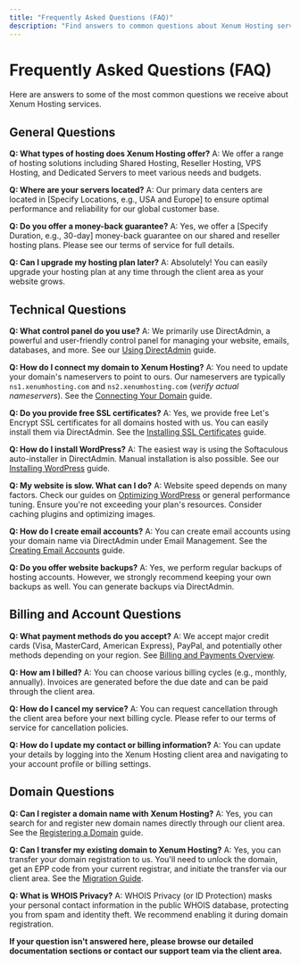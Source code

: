 ```yaml
---
title: "Frequently Asked Questions (FAQ)"
description: "Find answers to common questions about Xenum Hosting services, including account management, technical issues, billing, and domain registration."
---
```


# Frequently Asked Questions (FAQ)

Here are answers to some of the most common questions we receive about Xenum Hosting services.

## General Questions

**Q: What types of hosting does Xenum Hosting offer?**
A: We offer a range of hosting solutions including Shared Hosting, Reseller Hosting, VPS Hosting, and Dedicated Servers to meet various needs and budgets.

**Q: Where are your servers located?**
A: Our primary data centers are located in [Specify Locations, e.g., USA and Europe] to ensure optimal performance and reliability for our global customer base.

**Q: Do you offer a money-back guarantee?**
A: Yes, we offer a [Specify Duration, e.g., 30-day] money-back guarantee on our shared and reseller hosting plans. Please see our terms of service for full details.

**Q: Can I upgrade my hosting plan later?**
A: Absolutely! You can easily upgrade your hosting plan at any time through the client area as your website grows.

## Technical Questions

**Q: What control panel do you use?**
A: We primarily use DirectAdmin, a powerful and user-friendly control panel for managing your website, emails, databases, and more. See our [Using DirectAdmin](../getting-started/using-directadmin) guide.

**Q: How do I connect my domain to Xenum Hosting?**
A: You need to update your domain's nameservers to point to ours. Our nameservers are typically `ns1.xenumhosting.com` and `ns2.xenumhosting.com` (*verify actual nameservers*). See the [Connecting Your Domain](../getting-started/connecting-domain) guide.

**Q: Do you provide free SSL certificates?**
A: Yes, we provide free Let's Encrypt SSL certificates for all domains hosted with us. You can easily install them via DirectAdmin. See the [Installing SSL Certificates](../security/installing-ssl) guide.

**Q: How do I install WordPress?**
A: The easiest way is using the Softaculous auto-installer in DirectAdmin. Manual installation is also possible. See our [Installing WordPress](../wordpress/installing-wordpress) guide.

**Q: My website is slow. What can I do?**
A: Website speed depends on many factors. Check our guides on [Optimizing WordPress](../wordpress/installing-wordpress#optimizing-wordpress-performance) or general performance tuning. Ensure you're not exceeding your plan's resources. Consider caching plugins and optimizing images.

**Q: How do I create email accounts?**
A: You can create email accounts using your domain name via DirectAdmin under Email Management. See the [Creating Email Accounts](../email/creating-email) guide.

**Q: Do you offer website backups?**
A: Yes, we perform regular backups of hosting accounts. However, we strongly recommend keeping your own backups as well. You can generate backups via DirectAdmin.

## Billing and Account Questions

**Q: What payment methods do you accept?**
A: We accept major credit cards (Visa, MasterCard, American Express), PayPal, and potentially other methods depending on your region. See [Billing and Payments Overview](../billing-and-payments/overview).

**Q: How am I billed?**
A: You can choose various billing cycles (e.g., monthly, annually). Invoices are generated before the due date and can be paid through the client area.

**Q: How do I cancel my service?**
A: You can request cancellation through the client area before your next billing cycle. Please refer to our terms of service for cancellation policies.

**Q: How do I update my contact or billing information?**
A: You can update your details by logging into the Xenum Hosting client area and navigating to your account profile or billing settings.

## Domain Questions

**Q: Can I register a domain name with Xenum Hosting?**
A: Yes, you can search for and register new domain names directly through our client area. See the [Registering a Domain](../domain/registering-domain) guide.

**Q: Can I transfer my existing domain to Xenum Hosting?**
A: Yes, you can transfer your domain registration to us. You'll need to unlock the domain, get an EPP code from your current registrar, and initiate the transfer via our client area. See the [Migration Guide](../migration-guide/overview).

**Q: What is WHOIS Privacy?**
A: WHOIS Privacy (or ID Protection) masks your personal contact information in the public WHOIS database, protecting you from spam and identity theft. We recommend enabling it during domain registration.

**If your question isn't answered here, please browse our detailed documentation sections or contact our support team via the client area.**
